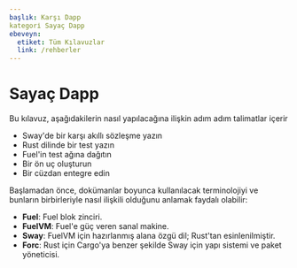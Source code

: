 ```yaml
---
başlık: Karşı Dapp
kategori̇ Sayaç Dapp
ebeveyn:
  etiket: Tüm Kılavuzlar
  link: /rehberler
---
```


# Sayaç Dapp

Bu kılavuz, aşağıdakilerin nasıl yapılacağına ilişkin adım adım talimatlar içerir

- Sway'de bir karşı akıllı sözleşme yazın
- Rust dilinde bir test yazın
- Fuel'in test ağına dağıtın
- Bir ön uç oluşturun
- Bir cüzdan entegre edin

Başlamadan önce, dokümanlar boyunca kullanılacak terminolojiyi ve bunların birbirleriyle nasıl ilişkili olduğunu anlamak faydalı olabilir:

- **Fuel**: Fuel blok zinciri.
- **FuelVM**: Fuel'e güç veren sanal makine.
- **Sway**: FuelVM için hazırlanmış alana özgü dil; Rust'tan esinlenilmiştir.
- **Forc**: Rust için Cargo'ya benzer şekilde Sway için yapı sistemi ve paket yöneticisi.